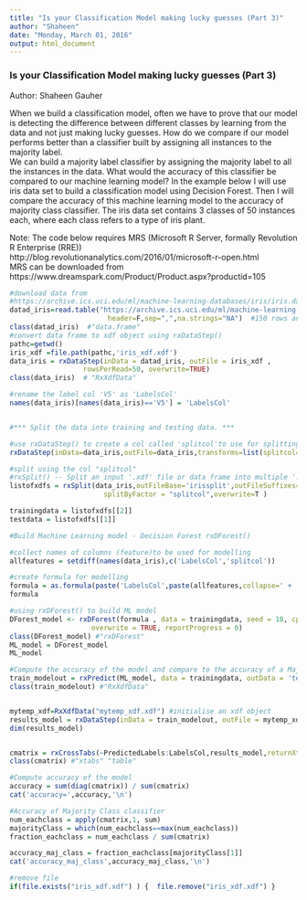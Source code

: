 ```yaml
---
title: "Is your Classification Model making lucky guesses (Part 3)"
author: "Shaheen"
date: "Monday, March 01, 2016"
output: html_document
---
```


### Is your Classification Model making lucky guesses (Part 3)  
Author: Shaheen Gauher

When we build a classification model, often we have to prove that our model is detecting the difference between different classes by learning from the data and not just making lucky guesses. How do we compare if our model performs better than a classifier built by assigning all instances to the majority label.  
We can build a majority label classifier by assigning the majority label to all the instances in the data. What would the accuracy of this classifier be compared to our machine learning model?
In the example below I will use iris data set to build a classification model using Decision Forest. Then I will compare the accuracy of this machine learning model to the accuracy of majority class classifier. The iris data set contains 3 classes of 50 instances each, where each class refers to a type of iris plant.  

Note: The code below requires MRS (Microsoft R Server, formally Revolution R Enterprise (RRE))  
http://blog.revolutionanalytics.com/2016/01/microsoft-r-open.html    
MRS can be downloaded from https://www.dreamspark.com/Product/Product.aspx?productid=105



```r
#download data from
#https://archive.ics.uci.edu/ml/machine-learning-databases/iris/iris.data
datad_iris=read.table("https://archive.ics.uci.edu/ml/machine-learning-databases/iris/iris.data", 
                        header=F,sep=",",na.strings="NA")  #150 rows and 5 columns for iris data
class(datad_iris)  #"data.frame"
#convert data frame to xdf object using rxDataStep() 
pathc=getwd()
iris_xdf =file.path(pathc,'iris_xdf.xdf') 
data_iris = rxDataStep(inData = datad_iris, outFile = iris_xdf ,
                  rowsPerRead=50, overwrite=TRUE)
class(data_iris)  # "RxXdfData"

#rename the label col 'V5' as 'LabelsCol'
names(data_iris)[names(data_iris)=='V5'] = 'LabelsCol'


#*** Split the data into training and testing data. ***

#use rxDataStep() to create a col called 'splitcol'to use for splitting
rxDataStep(inData=data_iris,outFile=data_iris,transforms=list(splitcol=factor(rbinom(.rxNumRows,1,0.8),labels=c('test','train'))),overwrite=T)  

#split using the col "splitcol" 
#rxSplit() -- Split an input '.xdf' file or data frame into multiple '.xdf' files or a list of data frames.
listofxdfs = rxSplit(data_iris,outFileBase='irissplit',outFileSuffixes=c("Train", "Test"),
                       splitByFactor = "splitcol",overwrite=T )

trainingdata = listofxdfs[[2]]
testdata = listofxdfs[[1]]

#Build Machine Learning model - Decision Forest rxDForest()

#collect names of columns (feature)to be used for modelling
allfeatures = setdiff(names(data_iris),c('LabelsCol','splitcol'))

#create formula for modelling
formula = as.formula(paste('LabelsCol',paste(allfeatures,collapse=' + '),sep=' ~ '))  
formula

#using rxDForest() to build ML model
DForest_model <- rxDForest(formula , data = trainingdata, seed = 10, cp = 0.01, nTree = 50, mTry = 2,                   
                    overwrite = TRUE, reportProgress = 0)
class(DForest_model) #"rxDForest" 
ML_model = DForest_model
ML_model

#Compute the accuracy of the model and compare to the accuracy of a Majority Class classifier.
train_modelout = rxPredict(ML_model, data = trainingdata, outData = 'temp.xdf', overwrite = TRUE, writeModelVars = TRUE, predVarNames = "PredictedLabels",type='class')
class(train_modelout) #"RxXdfData"


mytemp_xdf=RxXdfData("mytemp_xdf.xdf") #initialise an xdf object 
results_model = rxDataStep(inData = train_modelout, outFile = mytemp_xdf,varsToKeep = c('PredictedLabels','LabelsCol'),overwrite = TRUE )
dim(results_model)


cmatrix = rxCrossTabs(~PredictedLabels:LabelsCol,results_model,returnXtabs = T)
class(cmatrix) #"xtabs" "table"

#Compute accuracy of the model
accuracy = sum(diag(cmatrix)) / sum(cmatrix)
cat('accuracy=',accuracy,'\n')

#Accuracy of Majority Class classifier
num_eachclass = apply(cmatrix,1, sum)
majorityClass = which(num_eachclass==max(num_eachclass))
fraction_eachclass = num_eachclass / sum(cmatrix)

accuracy_maj_class = fraction_eachclass[majorityClass[1]]  
cat('accuracy_maj_class',accuracy_maj_class,'\n')

#remove file
if(file.exists("iris_xdf.xdf") ) {  file.remove("iris_xdf.xdf") }
```

